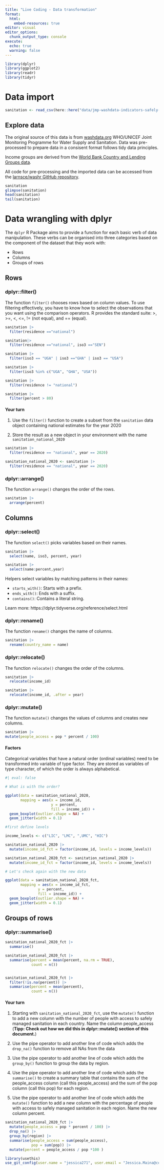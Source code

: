 ```yaml
---
title: "Live Coding - Data transformation"
format:
  html:
    embed-resources: true
editor: visual
editor_options: 
  chunk_output_type: console
execute:
  echo: true
  warning: false
---
```


```r

library(dplyr)
library(ggplot2)
library(readr)
library(tidyr)

```

# Data import

```r

sanitation <- read_csv(here::here("data/jmp-washdata-indicators-safely-managed-sml.csv"))
```

## Explore data

The original source of this data is from [washdata.org](https://washdata.org/) WHO/UNICEF Joint Monitoring Programme for Water Supply and Sanitation. Data was pre-processed to prepare data in a consisent format follows tidy data principles.

Income groups are derived from the [World Bank Country and Lending Groups data](https://datahelpdesk.worldbank.org/knowledgebase/articles/906519-world-bank-country-and-lending-groups).

All code for pre-processing and the imported data can be accessed from the [larnsce/washr GitHub repository](https://github.com/larnsce/washr).

```r

sanitation
glimpse(sanitation)
head(sanitation)
tail(sanitation)
```

# Data wrangling with dplyr

The `dplyr` R Package aims to provide a function for each basic verb of data manipulation. These verbs can be organised into three categories based on the component of the dataset that they work with:

-   Rows
-   Columns
-   Groups of rows

## Rows

### dplyr::filter()

The function `filter()` chooses rows based on column values. To use filtering effectively, you have to know how to select the observations that you want using the comparison operators. R provides the standard suite: \>, \>=, \<, \<=, != (not equal), and == (equal).

```r

sanitation |> 
  filter(residence =="national")

sanitation|>
  filter(residence =="national", iso3 =="SEN")

sanitation |>
  filter(iso3 == "UGA" | iso3 =="GHA" | iso3 == "USA")

sanitation |> 
  filter(iso3 %in% c("UGA", "GHA", "USA"))

sanitation |>
  filter(residence != "national")

sanitation |>
  filter(percent > 80)
```

#### Your turn

1.  Use the `filter()` function to create a subset from the `sanitation` data object containing national estimates for the year 2020

2.  Store the result as a new object in your environment with the name `sanitation_national_2020`

```r

sanitation |>
  filter(residence == "national", year == 2020)

sanitation_national_2020 <- sanitation |>
  filter(residence == "national", year == 2020)
```

### dplyr::arrange()

The function `arrange()` changes the order of the rows.

```r


sanitation |>
  arrange(percent)
```

## Columns

### dplyr::select()

The function `select()` picks variables based on their names.

```r

sanitation |> 
  select(name, iso3, percent, year)

sanitation |>
  select(name:percent,year)
```

Helpers select variables by matching patterns in their names:

-   `starts_with()`: Starts with a prefix.
-   `ends_with()`: Ends with a suffix.
-   `contains()`: Contains a literal string.

Learn more: https://dplyr.tidyverse.org/reference/select.html

### dplyr::rename()

The function `rename()` changes the name of columns.

```r

sanitation |>
  rename(country_name = name)
```

### dplyr::relocate()

The function `relocate()` changes the order of the columns.

```r

sanitation |>
  relocate(income_id)

sanitation |>
  relocate(income_id, .after = year)
```

### dplyr::mutate()

The function `mutate()` changes the values of columns and creates new columns.

```r

sanitation |>
mutate(people_access = pop * percent / 100)  
```

#### Factors

Categorical variables that have a natural order (ordinal variables) need to be transformed into variable of type factor. They are stored as variables of type character, of which the order is always alphabetical.

```r
#| eval: false

# What is with the order?

ggplot(data = sanitation_national_2020,
       mapping = aes(x = income_id, 
                     y = percent, 
                     fill = income_id)) +
  geom_boxplot(outlier.shape = NA) +
  geom_jitter(width = 0.1)

#first define levels

income_levels <- c("LIC", "LMC", ",UMC", "HIC")

sanitation_national_2020 |>
  mutate(income_id_fct = factor(income_id, levels = income_levels))

sanitation_national_2020_fct <- sanitation_national_2020 |>
  mutate(income_id_fct = factor(income_id, levels = income_levels))

# Let's check again with the new data

ggplot(data = sanitation_national_2020_fct,
       mapping = aes(x = income_id_fct, 
               y = percent, 
               fill = income_id)) +
  geom_boxplot(outlier.shape = NA) +
  geom_jitter(width = 0.1)


```

## Groups of rows

### dplyr::summarise()

```r


sanitation_national_2020_fct |>
  summarise()

sanitation_national_2020_fct |> 
  summarise(percent = mean(percent, na.rm = TRUE),
            count = n())


sanitation_national_2020_fct |> 
  filter(!is.na(percent)) |> 
  summarise(percent = mean(percent),
            count = n())

```

#### Your turn

1.  Starting with `sanitation_national_2020_fct`, use the `mutate()` function to add a new column with the number of people with access to safely managed sanitation in each country. Name the column people_access (**Tipp: Check out how we did this in dplyr::mutate() section of this document.**)

2.  Use the pipe operator to add another line of code which adds the `drop_na()` function to remove all NAs from the data

3.  Use the pipe operator to add another line of code which adds the `group_by()` function to group the data by region.

4.  Use the pipe operator to add another line of code which adds the `summarise()` to create a summary table that contains the sum of the people_access column (call this people_access) and the sum of the pop column (call this pop) for each region.

5.  Use the pipe operator to add another line of code which adds the `mutate()` function to add a new column with the percentage of people with access to safely managed sanitation in each region. Name the new column percent.

```r

sanitation_national_2020_fct |>
  mutate(people_access = pop * percent / 100) |>
  drop_na() |>
  group_by(region) |>
  summarise(people_access = sum(people_access),
            pop = sum(pop)) |>
  mutate(percent = people_access / pop *100 )
```

```r
library(usethis)
use_git_config(user.name = "jessica271", user.email = "Jessica.Maina@colorado.edu")
```
